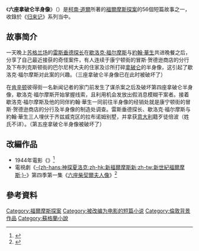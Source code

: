 {{infobox Book | 
| name            = 六座拿破仑半身像
|  title_orig    = '''''The Adventures of the Six Napoleons'''''
|image =Sixn-03.jpg
|   image_caption =[[西德尼·佩吉特|西德尼·佩吉特]]的插畫。
| author        = [[柯南·道爾|柯南·道爾]]
| country         = {{UK}}
| language        = [[英文|英文]]
| series          = [[福爾摩斯探案|福爾摩斯探案]]
|  genre         = [[短篇小說|短篇小說]]
|   release_date  = 1903年至1904年
}}
《'''六座拿破仑半身像'''》（{{lang-en|The Adventures of the Six Napoleons}}）是[[柯南·道爾|柯南·道爾]]所著的[[福爾摩斯探案|福爾摩斯探案]]的56個短篇故事之一，收錄於《[[福爾摩斯歸來記|归来记]]》系列当中。

== 故事简介 ==
一天晚上[[苏格兰场|苏格兰场]]的[[雷斯垂德探长|雷斯垂德探长]]在[[歇洛克·福尔摩斯|歇洛克·福尔摩斯]]与[[約翰·華生|約翰·華生]]共进晚餐之后，分享了自己最近接获的奇怪案件，有人连续于康宁顿街的冒斯·贺德逊商店的分行及下布列克斯顿街的巴尔尼柯大夫的住家及诊所打碎[[拿破仑|拿破仑]]的半身像，这引起了歇洛克·福尔摩斯对此案的兴趣。（三座拿破仑半身像已在此时被破坏了）

在[[肯辛顿|肯辛顿]]彼得街一名新闻记者的家门前发生了谋杀案之后及破坏第四座拿破仑半身像，歇洛克·福尔摩斯开始掌握线索，且利用机会发放出假消息模糊干案者。接着歇洛克·福尔摩斯及他的同伴約翰·華生一同前往半身像的经销处就是康宁顿街的冒斯·贺德逊商店的分行及半身像的制造处调查。雷斯垂德探长、歇洛克·福尔摩斯与約翰·華生三人埋伏于齐兹威克区的拉布诺姆别墅，并拿获[[意大利|意大利]]籍歹徒倍波（姓氏不详）。（第五座拿破仑半身像被破坏了）

== 改編作品 ==
*1944年電影《{{Le|福尔摩斯之死亡珍珠|The Pearl of Death}}》<ref>{{cite book|title=''Encyclopedia Sherlockiana''|last=Bunson|first=Matthew|publisher=Simon & Schuster|year=1997|isbn=|location=|page=190|pages=|ISBN=0-02-861679-0}}</ref>
*電視劇《[[神探夏洛克|-{zh-hans:神探夏洛克;zh-hk:新福爾摩斯新;zh-tw:新世紀福爾摩斯;}-]]》第四季第一集《[[六座柴契爾夫人像|六座柴契爾夫人像]]》<ref>{{cite news|author=Ben Lawrence|date=2017-01-03|title=Sherlock: Cumberbatch's return in The Six Thatchers was worth all the hype - review|url=https://www.telegraph.co.uk/tv/2017/01/01/sherlock-six-thatchers-worth-hype-review/|newspaper=The Telegraph|access-date=2019-01-20|archive-date=2020-03-22|archive-url=https://web.archive.org/web/20200322071820/https://www.telegraph.co.uk/tv/2017/01/01/sherlock-six-thatchers-worth-hype-review/|dead-url=no}}</ref>

==參考資料==
<references /> 

{{commons category|The Adventure of the Six Napoleons}}

{{福爾摩斯歸來記}}
{{DEFAULTSORT:Adventure Of The Six Napoleons}}
[[Category:福爾摩斯探案|Category:福爾摩斯探案]]
[[Category:被改编为电影的短篇小说|Category:被改编为电影的短篇小说]]
[[Category:倫敦背景作品|Category:倫敦背景作品]]
[[Category:蘇格蘭小說|Category:蘇格蘭小說]]